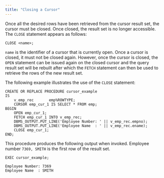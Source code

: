 ```yaml
---
title: "Closing a Cursor"
---
```


<div id="closing_a_cursor" class="registered_link"></div>

Once all the desired rows have been retrieved from the cursor result set, the cursor must be closed. Once closed, the result set is no longer accessible. The `CLOSE` statement appears as follows:

```text
CLOSE <name>;
```

`name` is the identifier of a cursor that is currently open. Once a cursor is closed, it must not be closed again. However, once the cursor is closed, the `OPEN` statement can be issued again on the closed cursor and the query result set will be rebuilt after which the `FETCH` statement can then be used to retrieve the rows of the new result set.

The following example illustrates the use of the `CLOSE` statement:

```text
CREATE OR REPLACE PROCEDURE cursor_example
IS
    v_emp_rec       emp%ROWTYPE;
    CURSOR emp_cur_1 IS SELECT * FROM emp;
BEGIN
    OPEN emp_cur_1;
    FETCH emp_cur_1 INTO v_emp_rec;
    DBMS_OUTPUT.PUT_LINE('Employee Number: ' || v_emp_rec.empno);
    DBMS_OUTPUT.PUT_LINE('Employee Name  : ' || v_emp_rec.ename);
    CLOSE emp_cur_1;
END;
```

This procedure produces the following output when invoked. Employee number `7369, SMITH` is the first row of the result set.

```text
EXEC cursor_example;

Employee Number: 7369
Employee Name  : SMITH
```
